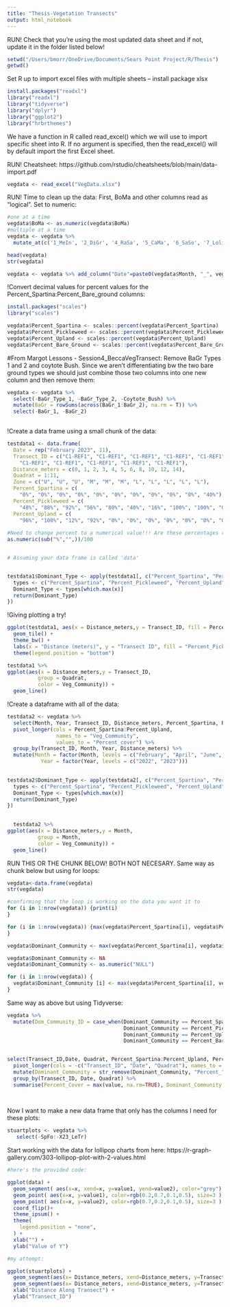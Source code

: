 ```yaml
---
title: "Thesis-Vegetation Transects"
output: html_notebook
---
```


RUN! Check that you're using the most updated data sheet and if not, update it in the folder listed below!
```r
setwd("/Users/bmorr/OneDrive/Documents/Sears Point Project/R/Thesis")
getwd()
```
Set R up to import excel files with multiple sheets -- install package xlsx
```r
install.packages("readxl") 
library("readxl")
library("tidyverse")
library("dplyr")
library("ggplot2")
library("hrbrthemes")
```
We have a function in R called read_excel() which we will use to import specific sheet into R. If no argument is specified, then the read_excel() will by default import the first Excel sheet.

RUN!  Cheatsheet: https://github.com/rstudio/cheatsheets/blob/main/data-import.pdf
```r
vegdata <- read_excel("VegData.xlsx")
```

RUN! Time to clean up the data:
First, BoMa and other columns read as "logical". Set to numeric:
```r
#one at a time
vegdata$BoMa <- as.numeric(vegdata$BoMa)
#multiple at a time
vegdata <- vegdata %>% 
  mutate_at(c('1_MeIn', '2_DiGr', '4_RaSa', '5_CaMa', '6_SaSo', '7_Lolium', '9_FrSa', '15_Fabiaceae','20_Vicia', '21_Sonc', '22_Xant', '23_LeTr', 'Coytote_Bush'), as.numeric)

head(vegdata)
str(vegdata)

vegdata <- vegdata %>% add_column("Date"=paste0(vegdata$Month, "_", vegdata$Year))


```

!Convert decimal values for percent values for the Percent_Spartina:Percent_Bare_ground columns:
```r
install.packages("scales")                                   
library("scales")

vegdata$Percent_Spartina <- scales::percent(vegdata$Percent_Spartina)
vegdata$Percent_Pickleweed <- scales::percent(vegdata$Percent_Pickleweed)
vegdata$Percent_Upland <- scales::percent(vegdata$Percent_Upland)
vegdata$Percent_Bare_Ground <- scales::percent(vegdata$Percent_Bare_Ground)
```

#From Margot Lessons - Session4_BeccaVegTransect: Remove BaGr Types 1 and 2 and coytote Bush. Since we aren't differentiating bw the two bare ground types we should just combine those two columns into one new column and then remove them:
```r
vegdata <- vegdata %>%
  select(-BaGr_Type_1, -BaGr_Type_2, -Coytote_Bush) %>% 
  mutate(BaGr = rowSums(across(BaGr_1:BaGr_2), na.rm = T)) %>% 
  select(-BaGr_1, -BaGr_2) 
  
```


!Create a data frame using a small chunk of the data:
```r
testdata1 <- data.frame(
  Date = rep("February 2023", 11),
  Transect_ID = c("C1-REF1", "C1-REF1", "C1-REF1", "C1-REF1", "C1-REF1", "C1-REF1",
    "C1-REF1", "C1-REF1", "C1-REF1", "C1-REF1", "C1-REF1"),
  Distance_meters = c(0, 1, 2, 3, 4, 5, 6, 8, 10, 12, 14),
  Quadrat = 1:11,
  Zone = c("U", "U", "U", "M", "M", "M", "L", "L", "L", "L", "L"),
  Percent_Spartina = c(
    "0%", "0%", "0%", "0%", "0%", "0%", "0%", "0%", "0%", "0%", "40%"),
  Percent_Pickleweed = c(
    "48%", "88%", "92%", "56%", "80%", "40%", "16%", "100%", "100%", "0%", "32%"),
  Percent_Upland = c(
    "96%", "100%", "12%", "92%", "0%", "0%", "0%", "0%", "0%", "0%", "0%")) %>%
  
#Need to change percent to a numerical value!!! Are these percentages right? They represent a percentage of 25 quadrats. In Margot lessons we multiply by 4 bc 15 is 1/4 of 100.
as.numeric(sub("%","",))/100


# Assuming your data frame is called 'data'


testdata1$Dominant_Type <- apply(testdata1[, c("Percent_Spartina", "Percent_Pickleweed", "Percent_Upland")], 1, function(x) {
  types <- c("Percent_Spartina", "Percent_Pickleweed", "Percent_Upland")
  Dominant_Type <- types[which.max(x)]
  return(Dominant_Type)
})

```
!Giving plotting a try! 
```r
ggplot(testdata1, aes(x = Distance_meters,y = Transect_ID, fill = Percent_Pickleweed)) +
  geom_tile() +
  theme_bw() +
  labs(x = "Distance (meters)", y = "Transect ID", fill = "Percent_Pickleweed") +
  theme(legend.position = "bottom")
```
```r
testdata1 %>%
ggplot(aes(x = Distance_meters,y = Transect_ID,
          group = Quadrat,
          color = Veg_Community)) +
  geom_line() 
```

!Create a dataframe with all of the data:
```r
testdata2 <- vegdata %>%
  select(Month, Year, Transect_ID, Distance_meters, Percent_Spartina, Percent_Pickleweed, Percent_Upland) %>%
  pivot_longer(cols = Percent_Spartina:Percent_Upland,
                names_to = "Veg_Community",
                values_to = "Percent_cover") %>% 
  group_by(Transect_ID, Month, Year, Distance_meters) %>%
  mutate(Month = factor(Month, levels = c("February", "April", "June", "July", "August", "September", "October")),
           Year = factor(Year, levels = c("2022", "2023"))) 
   

testdata2$Dominant_Type <- apply(testdata2[, c("Percent_Spartina", "Percent_Pickleweed", "Percent_Upland")], 1, function(x) {
  types <- c("Percent_Spartina", "Percent_Pickleweed", "Percent_Upland")
  Dominant_Type <- types[which.max(x)]
  return(Dominant_Type)
})

  
  testdata2 %>%
ggplot(aes(x = Distance_meters,y = Month,
          group = Month,
          color = Veg_Community)) +
  geom_line() 
```




RUN THIS OR THE CHUNK BELOW! BOTH NOT NECESARY.  Same way as chunk below but using for loops:
```r
vegdata<-data.frame(vegdata)
str(vegdata)

#confirming that the loop is working on the data you want it to
for (i in 1:nrow(vegdata)) {print(i)
}

for (i in 1:nrow(vegdata)) {max(vegdata$Percent_Spartina[i], vegdata$Percent_Pickleweed[i], vegdata$Percent_Upland[i])
}

vegdata$Dominant_Community <- max(vegdata$Percent_Spartina[i], vegdata$Percent_Pickleweed[i], vegdata$Percent_Upland[i], vegdata$Percent_Bare_Ground[i])

vegdata$Dominant_Community <- NA
vegdata$Dominant_Community <- as.numeric("NULL")

for (i in 1:nrow(vegdata)) {
  vegdata$Dominant_Community [i] <- max(vegdata$Percent_Spartina[i], vegdata$Percent_Pickleweed[i], vegdata$Percent_Upland[i], vegdata$Percent_Bare_Ground[i])
}

```

Same way as above but using Tidyverse:
```r
vegdata %>% 
  mutate(Dom_Community_ID = case_when(Dominant_Community == Percent_Spartina ~ "Spartina", 
                                      Dominant_Community == Percent_Pickleweed ~ "Pickleweed",
                                      Dominant_Community == Percent_Upland ~ "Upland",
                                      Dominant_Community == Percent_Bare_Ground ~ "Bare_ground"))


select(Transect_ID,Date, Quadrat, Percent_Spartina:Percent_Upland, Percent_Bare_Ground) %>% 
  pivot_longer(cols = -c("Transect_ID", "Date", "Quadrat"), names_to = "Dominant_Community")  %>% 
  mutate(Dominant_Community = str_remove(Dominant_Community, "Percent_")) %>% 
  group_by(Transect_ID, Date, Quadrat) %>% 
  summarise(Percent_Cover = max(value, na.rm=TRUE), Dominant_Community = Dominant_Community) %>% 
            
  
```



Now I want to make a new data frame that only has the columns I need for these plots:
```r
stuartplots <- vegdata %>% 
   select(-SpFo:-X23_LeTr)
```

Start working with the data for lollipop charts from here: https://r-graph-gallery.com/303-lollipop-plot-with-2-values.html
```r
#here's the provided code:

ggplot(data) +
  geom_segment( aes(x=x, xend=x, y=value1, yend=value2), color="grey") +
  geom_point( aes(x=x, y=value1), color=rgb(0.2,0.7,0.1,0.5), size=3 ) +
  geom_point( aes(x=x, y=value2), color=rgb(0.7,0.2,0.1,0.5), size=3 ) +
  coord_flip()+
  theme_ipsum() +
  theme(
    legend.position = "none",
  ) +
  xlab("") +
  ylab("Value of Y")

#my attempt:

ggplot(stuartplots) +
  geom_segment(aes(x= Distance_meters, xend=Distance_meters, y=Transect_ID, yend=Transect_ID), color="black") +
  geom_segment(aes(x= Distance_meters, xend=Distance_meters, y=Transect_ID, yend=Transect_ID), color="black") +
  xlab("Distance Along Transect") +
  ylab("Transect_ID")

```








